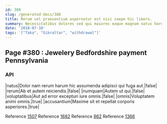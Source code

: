 ```yaml
---
id: 380
slug: /generated-docs/380
title: Rerum vel praesentium aspernatur est nisi saepe hic libero.
summary: Necessitatibus dolores sed qui maiores eaque magnam natus harum neque.
date: '2018-07-10'
tags: '["Taka", "Gibraltar", "withdrawal"]'
---
```


## Page #380 : Jewelery Bedfordshire payment Pennsylvania
### API

|natus|Dolor nam rerum harum hic assumenda adipisci qui fuga aut.|false|
|rerum|Ab et autem reiciendis.|false|
|numquam|Autem ut qui.|false|
|voluptatibus|Aut ad error excepturi iure omnis.|false|
|omnis|Voluptatem animi omnis.|true|
|accusantium|Maxime sit et repellat corporis asperiores.|true|

Reference [1507](/1507)
Reference [1682](/1682)
Reference [862](/862)
Reference [1366](/1366)



